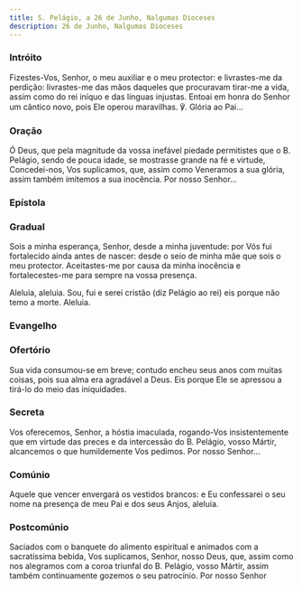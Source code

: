 ```yaml
---
title: S. Pelágio, a 26 de Junho, Nalgumas Dioceses
description: 26 de Junho, Nalgumas Dioceses
---
```


### Intróito

Fizestes-Vos, Senhor, o meu auxiliar e o meu protector: e livrastes-me da perdição: livrastes-me das mãos daqueles que procuravam tirar-me a vida, assim como do rei iníquo e das línguas injustas. Entoai em honra do Senhor um cântico novo, pois Ele operou maravilhas. ℣. Glória ao Pai...

### Oração

Ó Deus, que pela magnitude da vossa inefável piedade permitistes que o B. Pelágio, sendo de pouca idade, se mostrasse grande na fé e virtude, Concedei-nos, Vos suplicamos, que, assim como Veneramos a sua glória, assim também imitemos a sua inocência. Por nosso Senhor...

### Epístola

<LinkCard
  href="/missal/comum/4martirnaopontifice1#epístola"
  title="Mártir não Pontífice - Missa In virtúte tua"
/>

### Gradual

Sois a minha esperança, Senhor, desde a minha juventude: por Vós fui fortalecido ainda antes de nascer: desde o seio de minha mãe que sois o meu protector. Aceitastes-me por causa da minha inocência e fortalecestes-me para sempre na vossa presença.

Aleluia, aleluia. Sou, fui e serei cristão (diz Pelágio ao rei) eis porque não temo a morte. Aleluia.

### Evangelho


<LinkCard
  href="/missal/comum/5martirnaopontifice2#evangelho"
  title="Mártir não Pontífice - Missa Lætábitur justus"
/>

### Ofertório

Sua vida consumou-se em breve; contudo encheu seus anos com muitas coisas, pois sua alma era agradável a Deus. Eis porque Ele se apressou a tirá-lo do meio das iniquidades.

### Secreta

Vos oferecemos, Senhor, a hóstia imaculada, rogando-Vos insistentemente que em virtude das preces e da intercessão do B. Pelágio, vosso Mártir, alcancemos o que humildemente Vos pedimos. Por nosso Senhor...

### Comúnio

Aquele que vencer envergará os vestidos brancos: e Eu confessarei o seu nome na presença de meu Pai e dos seus Anjos, aleluia.

### Postcomúnio

Saciados com o banquete do alimento espiritual e animados com a sacratíssima bebida, Vos suplicamos, Senhor, nosso Deus, que, assim como nos alegramos com a coroa triunfal do B. Pelágio, vosso Mártir, assim também continuamente gozemos o seu patrocínio. Por nosso Senhor
